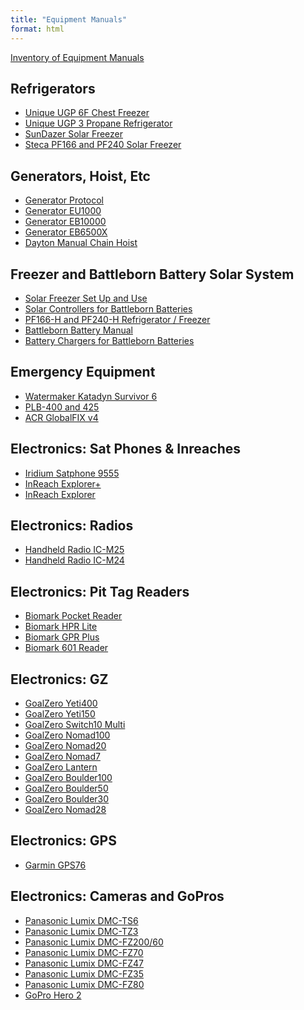 ```yaml
---
title: "Equipment Manuals"
format: html
---
```

[Inventory of Equipment Manuals](https://docs.google.com/spreadsheets/d/1FXicB0RQnHugSoNtR7bG4VoQNtiiXxcNLOKWgiC-4eU/edit?usp=drive_link){.external target="_blank"}

## Refrigerators
-   [Unique UGP 6F Chest Freezer](https://drive.google.com/file/d/1DDZwK3tHJcCs7tsN5q28xiVZjZlVC6Wu/view?usp=sharing){.external target="_blank"}
-   [Unique UGP 3 Propane Refrigerator](https://drive.google.com/file/d/1y6pULlaaBeCWplmFi8UqsTw-qdg21s5T/view?usp=sharing){.external target="_blank"}
-   [SunDazer Solar Freezer](https://drive.google.com/file/d/1UE-5wG-UyGAmPiB94_8paX2mphDRdW7u/view?usp=sharing){.external target="_blank"}
-   [Steca PF166 and PF240 Solar Freezer](https://drive.google.com/file/d/1iU0dcmge6u6rDLN9wc9iZKiBGqjCMitY/view?usp=sharing){.external target="_blank"}

## Generators, Hoist, Etc
-   [Generator Protocol](https://docs.google.com/document/d/1GYtTmnWQ9ThCNy880yv8ZuFGJgudDykZ/edit?usp=sharing&ouid=111160936144270501572&rtpof=true&sd=true){.external target="_blank"}
-   [Generator EU1000](https://drive.google.com/file/d/1KOdDUfczSagOzY9VSxZFqeN5G7iQQeC6/view?usp=sharing){.external target="_blank"}
-   [Generator EB10000](https://drive.google.com/file/d/1x_qnOHvA1U3INpI9c9wC2nMNhX3YMLGG/view?usp=sharing){.external target="_blank"}
-   [Generator EB6500X](https://drive.google.com/file/d/1dDjx7o89o4bJEWTJJIgEiBEaZlI95V68/view?usp=sharing){.external target="_blank"}
-   [Dayton Manual Chain Hoist](https://drive.google.com/file/d/1fhWlhv0eL6UaVKXNwBvb7jzW8asFbKrZ/view?usp=sharing){.external target="_blank"}

## Freezer and Battleborn Battery Solar System
-   [Solar Freezer Set Up and Use](https://docs.google.com/document/d/1f14ZM1hRWA6GIH65vKVVS9IFApp1lWG1hRDWZrWP5o0/edit?usp=sharing){.external target="_blank"}
-   [Solar Controllers for Battleborn Batteries](https://drive.google.com/file/d/19SFvva9SHtpodHz1LggR4sWRDc4hCas9/view?usp=sharing){.external target="_blank"}
-   [PF166-H and PF240-H Refrigerator / Freezer](https://drive.google.com/file/d/1SZat1W_1oBg9UTp0PuBUgCNvl9DoO8y_/view?usp=sharing){.external target="_blank"}
-   [Battleborn Battery Manual](https://drive.google.com/file/d/1h_uxY7QKgfO5nKEv_VTnyH3nFssTevif/view?usp=sharing){.external target="_blank"}
-   [Battery Chargers for Battleborn Batteries](https://drive.google.com/file/d/1kCCLJAyyoibD9HCQBgcDTTOPKOlw6Jy5/view?usp=sharing){.external target="_blank"}

## Emergency Equipment
-   [Watermaker Katadyn Survivor 6](https://drive.google.com/file/d/1z7_Gv_MGIHLaz-fmTEU4sRAAIjIN_Hmz/view?usp=sharing){.external target="_blank"}
-   [PLB-400 and 425](https://drive.google.com/file/d/1iApZFBQKeo5tq0D_GgzRP5WVA5w_AkF_/view?usp=drive_link){.external target="_blank"}
-   [ACR GlobalFIX v4](https://drive.google.com/file/d/1Y1-U1rgoReI_OhOt5oeXg-xQb_1gU99n/view?usp=drive_link){.external target="_blank"}

## Electronics: Sat Phones & Inreaches
-   [Iridium Satphone 9555](https://drive.google.com/file/d/1JeaUDUtjqRKhQYZrpApGnMIUrv-XI8J2/view?usp=drive_link){.external target="_blank"}
-   [InReach Explorer+](https://drive.google.com/file/d/1MpiZXr5R-2w96nHJxKLL8cjSBhIVd2t9/view?usp=drive_link){.external target="_blank"}
-   [InReach Explorer](https://drive.google.com/file/d/1z1TFB4qx_PZ17qTMvUI4AtCDjrWJA9az/view?usp=drive_link){.external target="_blank"}

## Electronics: Radios
-   [Handheld Radio IC-M25](https://drive.google.com/file/d/1sMeTEaX4L4db2lFjsidZn7kRSnUwWCO0/view?usp=drive_link){.external target="_blank"}
-   [Handheld Radio IC-M24](https://drive.google.com/file/d/1dugZf5yYoFsiFGEsQqfOAhv8fiMISPJj/view?usp=drive_link){.external target="_blank"}

## Electronics: Pit Tag Readers
-   [Biomark Pocket Reader](https://drive.google.com/file/d/1Wl_Ch208U8GURZwKzRWeQNL-rxN622sQ/view?usp=drive_link){.external target="_blank"}
-   [Biomark HPR Lite](https://drive.google.com/file/d/1kfk1DDM3bLhkCxFD6kehcJ6K5-CT_r_e/view?usp=drive_link){.external target="_blank"}
-   [Biomark GPR Plus](https://drive.google.com/file/d/1i6C8vzjpc7IhOkrqz7jqYbthHU1wl2jD/view?usp=drive_link){.external target="_blank"}
-   [Biomark 601 Reader](https://drive.google.com/file/d/1FhDMEIqoM74Qy9qqW1gNOQVuhIEc7hs5/view?usp=drive_link){.external target="_blank"}

## Electronics: GZ
-   [GoalZero Yeti400](https://drive.google.com/file/d/1DmRPfbMyyoBrdbTuhVNeNk4gf7Zt0dS-/view?usp=drive_link){.external target="_blank"}
-   [GoalZero Yeti150](https://drive.google.com/file/d/1AInvxz4pAlsCtti_VCfACgaSYrgqCutr/view?usp=drive_link){.external target="_blank"}
-   [GoalZero Switch10 Multi](https://drive.google.com/file/d/1h6-PYcC1HP3ITgpWfHP8RthjUmVNiv-t/view?usp=drive_link){.external target="_blank"}
-   [GoalZero Nomad100](https://drive.google.com/file/d/1UbcFJbY6QS_8vSHZ3Yf0u25o-Hm8-buB/view?usp=drive_link){.external target="_blank"}
-   [GoalZero Nomad20](https://drive.google.com/file/d/1ABauKWVa24LesHgmml31zZITR1KuCDFh/view?usp=drive_link){.external target="_blank"}
-   [GoalZero Nomad7](https://drive.google.com/file/d/1kCc8uCTcmc7Te1zXFH7FI3lrnc_UfRMC/view?usp=drive_link){.external target="_blank"}
-   [GoalZero Lantern](https://drive.google.com/file/d/1JOVah9hhOGkHH0z3BfGYaed-sRvXzuwA/view?usp=drive_link){.external target="_blank"}
-   [GoalZero Boulder100](https://drive.google.com/file/d/1eVwr8qGhe9lSkf5D9333NDnu-TSsSEms/view?usp=drive_link){.external target="_blank"}
-   [GoalZero Boulder50](https://drive.google.com/file/d/1UE8qWkElpj1OZ6gjyRibCFl6JbgdDyOl/view?usp=drive_link){.external target="_blank"}
-   [GoalZero Boulder30](https://drive.google.com/file/d/1ZBXlxz3Sat5wJ15DkpVtwNDCsnBY6EI-/view?usp=drive_link){.external target="_blank"}
-   [GoalZero Nomad28](https://drive.google.com/file/d/1luc-S3U8ZLhGlyDl9KphlGk-v-vBRR5J/view?usp=drive_link){.external target="_blank"}

## Electronics: GPS
-   [Garmin GPS76](https://drive.google.com/file/d/1QlnqZXUOd_ZXDI6JjI2Jruh2aVDY7eeE/view?usp=drive_link){.external target="_blank"}

## Electronics: Cameras and GoPros
-   [Panasonic Lumix DMC-TS6](https://drive.google.com/file/d/17ZcEi4Fg7SJWfLiTN7RJUgCItOeM3Udr/view?usp=drive_link){.external target="_blank"}
-   [Panasonic Lumix DMC-TZ3](https://drive.google.com/file/d/1rqcOQnR5ZNk9372t-nAljul7AyA0FhqK/view?usp=drive_link){.external target="_blank"}
-   [Panasonic Lumix DMC-FZ200/60](https://drive.google.com/file/d/1_SzvIedPdTg1-3as_mQfMnxcos-aoFMa/view?usp=drive_link){.external target="_blank"}
-   [Panasonic Lumix DMC-FZ70](https://drive.google.com/file/d/19KqKP3l-2WAWVU6C01vkJVaeCzNZY_pL/view?usp=drive_link){.external target="_blank"}
-   [Panasonic Lumix DMC-FZ47](https://drive.google.com/file/d/1_m_4BhSFX8tBSY53x7RdYIoaTj6FQebY/view?usp=drive_link){.external target="_blank"}
-   [Panasonic Lumix DMC-FZ35](https://drive.google.com/file/d/16DTX5j63ejvmdJQaKR69XTPfrR0zDSoP/view?usp=drive_link){.external target="_blank"}
-   [Panasonic Lumix DMC-FZ80](https://drive.google.com/file/d/16UTtOcUGq7zf9n9LqurCHrDehOuqQMSn/view?usp=drive_link){.external target="_blank"}
-   [GoPro Hero 2](https://drive.google.com/file/d/1TW1azO1H3xsso3wh5aHskWQh48AnG-tt/view?usp=drive_link){.external target="_blank"}
